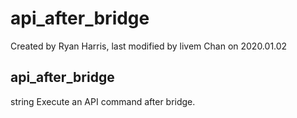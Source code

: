 
# api_after_bridge 

 Created by  Ryan Harris, last modified by  livem Chan on 2020.01.02

## api_after_bridge

string Execute an API command after bridge.

